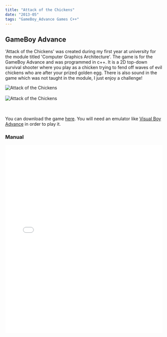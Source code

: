 ```yaml
---
title: "Attack of the Chickens"
date: "2013-05"
tags: "GameBoy_Advance Games C++"
---
```


## GameBoy Advance

'Attack of the Chickens' was created during my first year at university for the module titled 'Computer Graphics Architecture'.
The game is for the GameBoy Advance and was programmed in c++. It is a 2D top-down survival shooter where you play as a chicken
trying to fend off waves of evil chickens who are after your prized golden egg.
There is also sound in the game which was not taught in the module, I just enjoy a challenge!

<Image alt="Attack of the Chickens" maxWidth="480px" src="/assets/projects/attack-of-the-chickens/00.png"/>
<br/><br/>
<Image alt="Attack of the Chickens" maxWidth="480px" src="/assets/projects/attack-of-the-chickens/01.png"/>
<br/>
<br/>
<br/>

You can download the game <a href="/assets/projects/attack-of-the-chickens/attack_of_the_chickens.gba">here</a>.
You will need an emulator like <a href="http://www.emulator-zone.com/doc.php/gba/vboyadvance.html" target="_blank" rel="noopener noreferrer">Visual Boy Advance</a> in order to play it.

### Manual
<embed width="100%" height="600" src="/assets/projects/attack-of-the-chickens/manual.pdf"/>